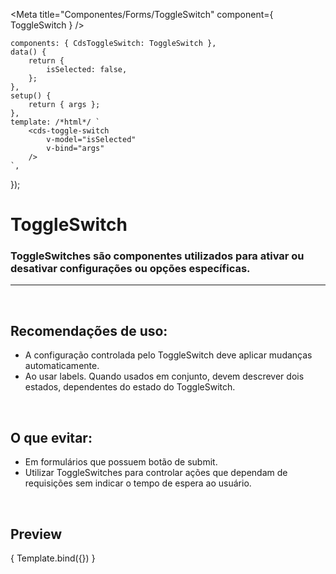 
<Meta
	title="Componentes/Forms/ToggleSwitch"
	component={ ToggleSwitch }
/>

	components: { CdsToggleSwitch: ToggleSwitch },
	data() {
		return {
			isSelected: false,
		};
	},
	setup() {
		return { args };
	},
	template: /*html*/ `
		<cds-toggle-switch
			v-model="isSelected"
			v-bind="args"
		/>
	`,
});

# ToggleSwitch

### ToggleSwitches são componentes utilizados para ativar ou desativar configurações ou opções específicas. 

---
<br />

## Recomendações de uso:
- A configuração controlada pelo ToggleSwitch deve aplicar mudanças automaticamente.
- Ao usar labels. Quando usados em conjunto, devem descrever dois estados, dependentes do estado do ToggleSwitch.

<br />

## O que evitar:
- Em formulários que possuem botão de submit.
- Utilizar ToggleSwitches para controlar ações que dependam de requisições sem indicar o tempo de espera ao usuário.

<br />

## Preview

<Canvas>
	<Story
		name="Switch"
		args={{
			value: false,
		}}
	>
		{ Template.bind({}) }
	</Story>
</Canvas>

<ArgsTable story="Switch" />
